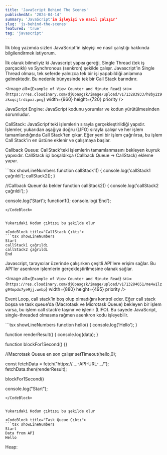 ```yaml
---
title: 'JavaScript Behind The Scenes'
publishedAt: '2024-04-14'
summary: 'JavaScript'in işleyişi ve nasıl çalışır'
slug: 'js-behind-the-scenes'
featured: 'true'
tag: 'javascript'
---
```


İlk blog yazımda sizleri JavaScript'in işleyişi ve nasıl çalıştığı hakkında bilgilendirmek istiyorum.

İlk olarak bilmeliyiz ki Javascript yapısı gereği, Single Thread (tek iş parçacıklı) ve Synchronous (senkron) şekilde çalışır. 
Javascript’in Single Thread olması, tek seferde yalnızca tek bir işi yapabildiği anlamına gelmektedir. 
Bu nedenle bünyesinde tek bir Call Stack barındırır.


<Image
  alt={`Example of View Counter and Minute Read`}
  src={`https://res.cloudinary.com/dj0pasgzk/image/upload/v1713283933/h8by2z9zkxqcjtrdipxz.png`}
  width={960}
  height={720}
  priority
/>


JavaScript Engine: JavaScript kodunu yorumlar ve kodun yürütülmesinden sorumludur.

CallStack: JavaScript'teki işlemlerin sırayla gerçekleştirildiği yapıdır. İşlemler, yukarıdan aşağıya  doğru (LIFO) sırayla çalışır ve her işlem tamamlandığında Call Stack'ten çıkar. Eğer yeni bir işlem çağrılırsa, bu işlem Call Stack'in en üstüne eklenir ve çalışmaya başlar.

Callback Queue: CallStack'teki işlemlerin tamamlanmasını bekleyen kuyruk yapısıdır. CallStack içi boşaldıkça (Callback Queue -> CallStack) ekleme yapar.


<CodeBlock title="CallStack">
```tsx showLineNumbers
function callStack1() {
  console.log('callStack1 çağrıldı');
  callStack2();
}

//Callback Queue'da bekler
function callStack2() {
  console.log('callStack2 çağrıldı');
}

console.log('Start');
function1();
console.log('End');
```
</CodeBlock>


Yukarıdaki Kodun çıktısı bu şekilde olur

<CodeBlock title="CallStack Çıktı">
```tsx showLineNumbers
Start
callStack1 çağrıldı
callStack2 çağrıldı
End
```
</CodeBlock>


Javascript, tarayıcılar üzerinde çalışırken çeşitli API'lere erişim sağlar. Bu API'ler asenkron işlemlerin gerçekleştirilmesine olanak sağlar. 

<Image
  alt={`Example of View Counter and Minute Read`}
  src={`https://res.cloudinary.com/dj0pasgzk/image/upload/v1713284651/me4w1lzg94mpdx7ye9jj.webp`}
  width={880}
  height={495}
  priority
/>

Event Loop, call stack’in boş olup olmadığını kontrol eder. Eğer call stack boşsa ve task queue’da (Macrotask ve Microtask Queue) bekleyen bir işlem varsa, bu işlem call stack’e taşınır ve işlenir (LIFO). Bu sayede JavaScript, single-threaded olmasına rağmen asenkron kodu işleyebilir.


<CodeBlock title="Task Queue">
```tsx showLineNumbers
function hello() {
  console.log('Hello');
}

function renderResult() {
  console.log(data);
}

function blockFor1Second() {}

//Macrotask Queue en son çalışır
setTimeout(hello,0);


const fetchData = fetch("https://....-API-URL-.../");
fetchData.then(renderResult);

blockFor1Second()

console.log("Start");

```
</CodeBlock>


Yukarıdaki Kodun çıktısı bu şekilde olur

<CodeBlock title="Task Queue Çıktı">
```tsx showLineNumbers
Start
Data from API
Hello
```
</CodeBlock>



Heap:
 


